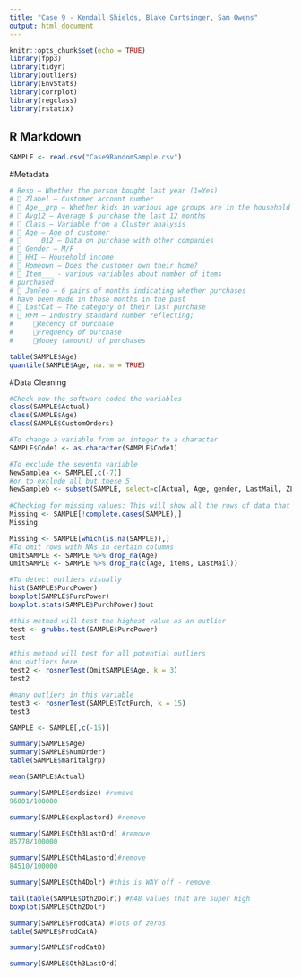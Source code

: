 ```yaml
---
title: "Case 9 - Kendall Shields, Blake Curtsinger, Sam Owens"
output: html_document
---
```


```r
knitr::opts_chunk$set(echo = TRUE)
library(fpp3)
library(tidyr)
library(outliers)
library(EnvStats)
library(corrplot)
library(regclass)
library(rstatix)
```

## R Markdown

```r
SAMPLE <- read.csv("Case9RandomSample.csv")
```

#Metadata
```r
# Resp – Whether the person bought last year (1=Yes)
#  Zlabel – Customer account number
#  Age__grp – Whether kids in various age groups are in the household
#  Avg12 – Average $ purchase the last 12 months
#  Class – Variable from a Cluster analysis
#  Age – Age of customer
#  ____012 – Data on purchase with other companies
#  Gender – M/F
#  HHI – Household income
#  Homeown – Does the customer own their home?
#  Item___ - various variables about number of items 
# purchased
#  JanFeb – 6 pairs of months indicating whether purchases 
# have been made in those months in the past
#  LastCat – The category of their last purchase
#  RFM – Industry standard number reflecting;
#     Recency of purchase
#     Frequency of purchase
#     Money (amount) of purchases
```


```r
table(SAMPLE$Age)
quantile(SAMPLE$Age, na.rm = TRUE)
```

#Data Cleaning

```r
#Check how the software coded the variables
class(SAMPLE$Actual)
class(SAMPLE$Age)
class(SAMPLE$CustomOrders)

#To change a variable from an integer to a character
SAMPLE$Code1 <- as.character(SAMPLE$Code1)

#To exclude the seventh variable
NewSamplea <- SAMPLE[,c(-7)]
#or to exclude all but these 5
NewSampleb <- subset(SAMPLE, select=c(Actual, Age, gender, LastMail, ZLabel))
  
#Checking for missing values: This will show all the rows of data that contain a NA  
Missing <- SAMPLE[!complete.cases(SAMPLE),]
Missing

Missing <- SAMPLE[which(is.na(SAMPLE)),]
#To omit rows with NAs in certain columns
OmitSAMPLE <- SAMPLE %>% drop_na(Age)
OmitSAMPLE <- SAMPLE %>% drop_na(c(Age, items, LastMail))

#To detect outliers visually
hist(SAMPLE$PurcPower)
boxplot(SAMPLE$PurcPower)
boxplot.stats(SAMPLE$PurchPower)$out

#this method will test the highest value as an outlier 
test <- grubbs.test(SAMPLE$PurcPower)
test

#this method will test for all potential outliers
#no outliers here
test2 <- rosnerTest(OmitSAMPLE$Age, k = 3)
test2

#many outliers in this variable
test3 <- rosnerTest(SAMPLE$TotPurch, k = 15)
test3

```



```r
SAMPLE <- SAMPLE[,c(-15)]

summary(SAMPLE$Age)
summary(SAMPLE$NumOrder)
table(SAMPLE$maritalgrp)

mean(SAMPLE$Actual)

summary(SAMPLE$ordsize) #remove
96001/100000

summary(SAMPLE$explastord) #remove

summary(SAMPLE$Oth3LastOrd) #remove
85778/100000

summary(SAMPLE$Oth4Lastord)#remove
84510/100000

summary(SAMPLE$Oth4Dolr) #this is WAY off - remove 

tail(table(SAMPLE$Oth2Dolr)) #h48 values that are super high
boxplot(SAMPLE$Oth2Dolr)

summary(SAMPLE$ProdCatA) #lots of zeros
table(SAMPLE$ProdCatA)

summary(SAMPLE$ProdCatB) 

summary(SAMPLE$Oth3LastOrd)


```